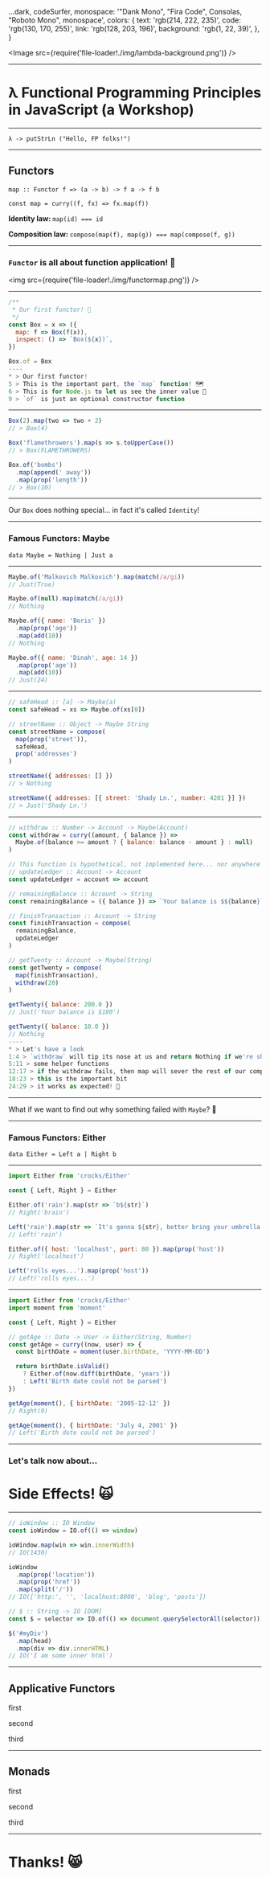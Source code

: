   ...dark,
  codeSurfer,
  monospace: '"Dank Mono", "Fira Code", Consolas, "Roboto Mono", monospace',
  colors: {
    text: 'rgb(214, 222, 235)',
    code: 'rgb(130, 170, 255)',
    link: 'rgb(128, 203, 196)',
    background: 'rgb(1, 22, 39)',
  },
}

<Image src={require('file-loader!./img/lambda-background.png')} />

---


# λ Functional Programming Principles in JavaScript (a Workshop)

---


`λ -> putStrLn ("Hello, FP folks!")`

---


## Functors

<Appear>
  <p>
    <code>map :: Functor f => (a -> b) -> f a -> f b</code>
  </p>
  <p>
    <code>const map = curry((f, fx) => fx.map(f))</code>
  </p>
  <p>
    <strong>Identity law: </strong>
    <code>map(id) === id</code>
  </p>
  <p>
    <strong>Composition law: </strong>
    <code>compose(map(f), map(g)) === map(compose(f, g))</code>
  </p>
</Appear>

---


### `Functor` is all about function application! 🤯

<img src={require('file-loader!./img/functormap.png')} />

---


```js My First Functor
/**
 * Our first functor! 🎉
 */
const Box = x => ({
  map: f => Box(f(x)),
  inspect: () => `Box(${x})`,
})

Box.of = Box
----
* > Our first functor!
5 > This is the important part, the `map` function! 🗺
6 > This is for Node.js to let us see the inner value 👀
9 > `of` is just an optional constructor function
```

---


```js Things we can do with our Box
Box(2).map(two => two + 2)
// > Box(4)

Box('flamethrowers').map(s => s.toUpperCase())
// > Box(FLAMETHROWERS)

Box.of('bombs')
  .map(append(' away'))
  .map(prop('length'))
// > Box(10)
```

---


Our `Box` does nothing special... in fact it's called `Identity`!

---


### Famous Functors: Maybe

`data Maybe = Nothing | Just a`

---


```js Things we can do with Maybe
Maybe.of('Malkovich Malkovich').map(match(/a/gi))
// Just(True)

Maybe.of(null).map(match(/a/gi))
// Nothing

Maybe.of({ name: 'Boris' })
  .map(prop('age'))
  .map(add(10))
// Nothing

Maybe.of({ name: 'Dinah', age: 14 })
  .map(prop('age'))
  .map(add(10))
// Just(24)
```

---


```js
// safeHead :: [a] -> Maybe(a)
const safeHead = xs => Maybe.of(xs[0])

// streetName :: Object -> Maybe String
const streetName = compose(
  map(prop('street')),
  safeHead,
  prop('addresses')
)

streetName({ addresses: [] })
// > Nothing

streetName({ addresses: [{ street: 'Shady Ln.', number: 4201 }] })
// > Just('Shady Ln.')
```

---


```js Signaling failure
// withdraw :: Number -> Account -> Maybe(Account)
const withdraw = curry((amount, { balance }) =>
  Maybe.of(balance >= amount ? { balance: balance - amount } : null)
)

// This function is hypothetical, not implemented here... nor anywhere else.
// updateLedger :: Account -> Account
const updateLedger = account => account

// remainingBalance :: Account -> String
const remainingBalance = ({ balance }) => `Your balance is $${balance}`

// finishTransaction :: Account -> String
const finishTransaction = compose(
  remainingBalance,
  updateLedger
)

// getTwenty :: Account -> Maybe(String)
const getTwenty = compose(
  map(finishTransaction),
  withdraw(20)
)

getTwenty({ balance: 200.0 })
// Just('Your balance is $180')

getTwenty({ balance: 10.0 })
// Nothing
----
* > Let's have a look
1:4 > `withdraw` will tip its nose at us and return Nothing if we're short on cash
5:11 > some helper functions
12:17 > if the withdraw fails, then map will sever the rest of our computation
18:23 > this is the important bit
24:29 > it works as expected! 🎉
```

---

What if we want to find out why something failed with `Maybe`? 🤔

---


### Famous Functors: Either

`data Either = Left a | Right b`

---


```js
import Either from 'crocks/Either'

const { Left, Right } = Either

Either.of('rain').map(str => `b${str}`)
// Right('brain')

Left('rain').map(str => `It's gonna ${str}, better bring your umbrella!`)
// Left('rain')

Either.of({ host: 'localhost', port: 80 }).map(prop('host'))
// Right('localhost')

Left('rolls eyes...').map(prop('host'))
// Left('rolls eyes...')
```

---


```js
import Either from 'crocks/Either'
import moment from 'moment'

const { Left, Right } = Either

// getAge :: Date -> User -> Either(String, Number)
const getAge = curry((now, user) => {
  const birthDate = moment(user.birthDate, 'YYYY-MM-DD')

  return birthDate.isValid()
    ? Either.of(now.diff(birthDate, 'years'))
    : Left('Birth date could not be parsed')
})

getAge(moment(), { birthDate: '2005-12-12' })
// Right(9)

getAge(moment(), { birthDate: 'July 4, 2001' })
// Left('Birth date could not be parsed')
```

---


### Let's talk now about...

<Appear>
  <h1>Side Effects! 🙀</h1>
</Appear>

---


```js
// ioWindow :: IO Window
const ioWindow = IO.of(() => window)

ioWindow.map(win => win.innerWidth)
// IO(1430)

ioWindow
  .map(prop('location'))
  .map(prop('href'))
  .map(split('/'))
// IO(['http:', '', 'localhost:8000', 'blog', 'posts'])

// $ :: String -> IO [DOM]
const $ = selector => IO.of(() => document.querySelectorAll(selector))

$('#myDiv')
  .map(head)
  .map(div => div.innerHTML)
// IO('I am some inner html')
```

---


## Applicative Functors

<Appear>
  <p>first</p>
  <p>second</p>
  <p>third</p>
</Appear>

---


## Monads

<Appear>
  <p>first</p>
  <p>second</p>
  <p>third</p>
</Appear>

---


# Thanks! 😸
